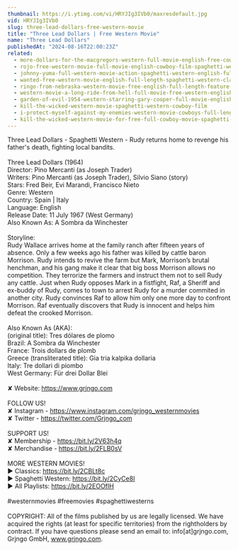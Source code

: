 ```yaml
---
thumbnail: https://i.ytimg.com/vi/HRYJIg3IVb0/maxresdefault.jpg
vid: HRYJIg3IVb0
slug: three-lead-dollars-free-western-movie
title: "Three Lead Dollars | Free Western Movie"
name: "Three Lead Dollars"
publishedAt: "2024-08-16T22:00:23Z"
related:
  - more-dollars-for-the-macgregors-western-full-movie-english-free-cowboy-film
  - rojo-free-western-movie-full-movie-english-cowboy-film-spaghetti-western
  - johnny-yuma-full-western-movie-action-spaghetti-western-english-full-movie
  - wanted-free-western-movie-english-full-length-spaghetti-western-classic-feature-film
  - ringo-from-nebraska-western-movie-free-english-full-length-feature-film-spaghetti-western
  - western-movie-a-long-ride-from-hell-full-movie-free-western-english
  - garden-of-evil-1954-western-starring-gary-cooper-full-movie-english-full-free-western-movies
  - kill-the-wicked-western-movie-spaghetti-western-cowboy-film
  - i-protect-myself-against-my-enemies-western-movie-cowboys-full-length-wild-west
  - kill-the-wicked-western-movie-for-free-full-cowboy-movie-spaghetti-western-english
---
```


Three Lead Dollars - Spaghetti Western - Rudy returns home to revenge his father's death, fighting local bandits. <br />
<br />
Three Lead Dollars (1964)<br />
Director: Pino Mercanti (as Joseph Trader)<br />
Writers: Pino Mercanti (as Joseph Trader), Silvio Siano (story) <br />
Stars: Fred Beir, Evi Marandi, Francisco Nieto <br />
Genre: Western <br />
Country: Spain | Italy<br />
Language: English<br />
Release Date: 11 July 1967 (West Germany) <br />
Also Known As: A Sombra da Winchester <br />
<br />
Storyline:<br />
Rudy Wallace arrives home at the family ranch after fifteen years of absence. Only a few weeks ago his father was killed by cattle baron Morrison. Rudy intends to revive the farm but Mark, Morrison’s brutal henchman, and his gang make it clear that big boss Morrison allows no competition. They terrorize the farmers and instruct them not to sell Rudy any cattle. Just when Rudy opposes Mark in a fistfight, Raf, a Sheriff and ex-buddy of Rudy, comes to town to arrest Rudy for a murder commited in another city. Rudy convinces Raf to allow him only one more day to confront Morrison. Raf eventually discovers that Rudy is innocent and helps him defeat the crooked Morrison. <br />
<br />
Also Known As (AKA):<br />
(original title): Tres dólares de plomo<br />
Brazil: A Sombra da Winchester<br />
France: Trois dollars de plomb<br />
Greece (transliterated title): Gia tria kalpika dollaria<br />
Italy: Tre dollari di piombo<br />
West Germany: Für drei Dollar Blei<br />
<br />
✘ Website: https://www.grjngo.com<br />
<br />
FOLLOW US!<br />
✘ Instagram - https://www.instagram.com/grjngo_westernmovies<br />
✘ Twitter - https://twitter.com/Grjngo_com<br />
<br />
SUPPORT US!<br />
✘ Membership - https://bit.ly/2V63h4q<br />
✘ Merchandise - https://bit.ly/2FLB0sV<br />
<br />
MORE WESTERN MOVIES! <br />
► Classics: https://bit.ly/2CBLt8c <br />
► Spaghetti Western: https://bit.ly/2CyCe8I <br />
► All Playlists: https://bit.ly/2EOOfIH <br />
<br />
#westernmovies #freemovies #spaghettiwesterns<br />
<br />
COPYRIGHT: All of the films published by us are legally licensed. We have acquired the rights (at least for specific territories) from the rightholders by contract. If you have questions please send an email to: info[at]grjngo.com, Grjngo GmbH, www.grjngo.com.